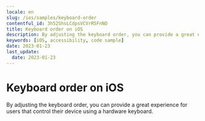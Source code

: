 ```yaml
---
locale: en
slug: /ios/samples/keyboard-order
contentful_id: 3h52ShsLCdpsVCVrR5FnNO
title: Keyboard order on iOS
description: By adjusting the keyboard order, you can provide a great experience for users that control their device using a hardware keyboard.
keywords: [iOS, accessibility, code sample]
date: 2023-01-23
last_update:
  date: 2023-01-23
---
```


# Keyboard order on iOS

By adjusting the keyboard order, you can provide a great experience for users that control their device using a hardware keyboard.

<CodeSample id="keyboard-order" platform="ios" locale="en"/>
